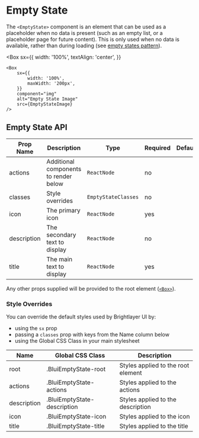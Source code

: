
# Empty State

The `<EmptyState>` component is an element that can be used as a placeholder when no data is present (such as an empty list, or a placeholder page for future content). This is only used when no data is available, rather than during loading (see [empty states pattern](https://brightlayer-ui.github.io/patterns/empty-states)).

<Box
    sx={{
        width: '100%',
        textAlign: 'center',
    }}
>
    <Box
        sx={{
            width: '100%',
            maxWidth: '200px',
        }}
        component="img"
        alt="Empty State Image"
        src={EmptyStateImage}
    />
</Box>

## Empty State API

<Box>

| Prop Name   | Description                           | Type                | Required | Default |
| ----------- | ------------------------------------- | ------------------- | -------- | ------- |
| actions     | Additional components to render below | `ReactNode`         | no       |         |
| classes     | Style overrides                       | `EmptyStateClasses` | no       |         |
| icon        | The primary icon                      | `ReactNode`         | yes      |         |
| description | The secondary text to display         | `ReactNode`         | no       |         |
| title       | The main text to display              | `ReactNode`         | yes      |         |

</Box>

Any other props supplied will be provided to the root element ([`<Box>`](https://mui.com/material-ui/api/box/)).

### Style Overrides

You can override the default styles used by Brightlayer UI by:

-   using the `sx` prop
-   passing a `classes` prop with keys from the Name column below
-   using the Global CSS Class in your main stylesheet

<ForMoreDetailsOnStylingOptions />

<Box>

| Name        | Global CSS Class            | Description                        |
| ----------- | --------------------------- | ---------------------------------- |
| root        | .BluiEmptyState-root        | Styles applied to the root element |
| actions     | .BluiEmptyState-actions     | Styles applied to the actions      |
| description | .BluiEmptyState-description | Styles applied to the description  |
| icon        | .BluiEmptyState-icon        | Styles applied to the icon         |
| title       | .BluiEmptyState-title       | Styles applied to the title        |

</Box>
